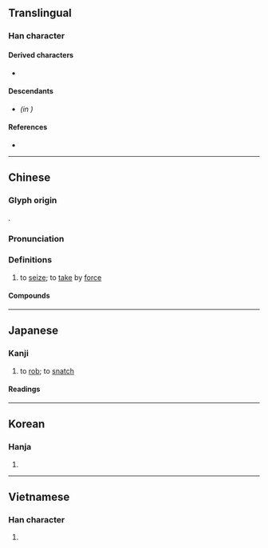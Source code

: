 {{also|夺}}
{{character info}}
==Translingual==

===Han character===
{{Han char|rn=37|rad=大|as=11|sn=14|four=40341|canj=KOGI|ids=⿳大隹寸}}

====Derived characters====
* {{l|mul|[[𡁯]], [[𡚞]]}}

====Descendants====
* {{l|mul|[[夺]]}} ''(in {{w|simplified Chinese}})''

====References====
* {{Han ref|kx=0253.250|dkj=05994|dj=0515.210|hdz=10547.140|uh=596A|ud=22890|bh=B9DC|bd=47580}}

----

==Chinese==
{{zh-forms|s=夺}}

===Glyph origin===
{{Han etym}}
{{Han compound|衣|雀|又|t1=clothing|t2=bird|t3=hand|ls=ic}}.

===Pronunciation===
{{zh-pron
|m=duó
|m-s=
|c=dyut6
|c-t=
|g=
|h=pfs=tho̍t
|j=
|md=
|mn=toa̍t/toa̍h
|mn_note=toa̍t - literary; toa̍h - vernacular
|mn-t=doh8
|w=
|x=
|mc=y
|oc=y
|ma=y
|cat=v
}}

===Definitions===
{{zh-hanzi}}

# to [[seize]]; to [[take]] by [[force]]

====Compounds====
{{zh-der|不奪農時|你爭我奪|侵奪|傾奪|先聲奪人|光彩奪目|光輝奪目|削奪|剝奪|劫奪|喧賓奪主|天奪之魄|奪人|奪休|奪冠|奪取|奪名|奪命|奪嫡|奪席談經|奪彩|奪志|奪情|奪手|奪標|奪權|奪氣|奪目|奪眶而出|奪職|奪胎換骨|奪路|奪錦袍|奪門而出|奪魁|奪魂|奪魄|婦奪夫權|定奪|巧偷豪奪|巧取豪奪|巧奪天工|強奪|強詞奪理|志不可奪|惡紫奪朱|截奪|戴憑奪席|打奪|抄奪|掠奪|推奪|換骨奪胎|揣奪|搶奪|搶奪罪|撦鼓奪旗|攘奪|攙奪|攙行奪市|攫奪|斬將奪旗|暴取豪奪|替狗奪食|橫刀奪愛|殺生與奪|氣消膽奪|求名奪利|河川襲奪|漁奪|潛移陰奪|潛移默奪|燦爛奪目|爭分奪秒|爭名奪利|爭奪|爭權奪利|生奪硬搶|生死與奪|生殺予奪|生殺與奪|神分志奪|神搖意奪|篡奪|裁奪|褒貶與奪|褫奪|褫奪公權|襲奪|襲奪河|訛奪|詐取豪奪|豔麗奪目|豪奪|豪奪巧取|起奪|蹊田奪牛|輝煌奪目|迷魂奪魄|酌奪|銷魂奪魄|閉口奪氣|鮮豔奪目|鰲裡奪尊|鳩奪鵲巢|奪格|奪舍}}

{{zh-cat|Elementary}}

----

==Japanese==

===Kanji===
{{ja-kanji|grade=c|rs=大11}}

# to [[rob]]; to [[snatch]]

====Readings====
{{ja-readings
|goon=だつ
|kanon=たつ
|kun=うば-う
}}

----

==Korean==

===Hanja===
{{ko-hanja|hangeul=탈|rv=tal|mr=t'al}}

# {{rfdef|ko|sort=大11}}

----

==Vietnamese==

===Han character===
{{vi-hantu|[[đoạt]], [[sáo]], [[xạo]]|rs=大11}}

# {{rfdef|vi|sort=大11}}